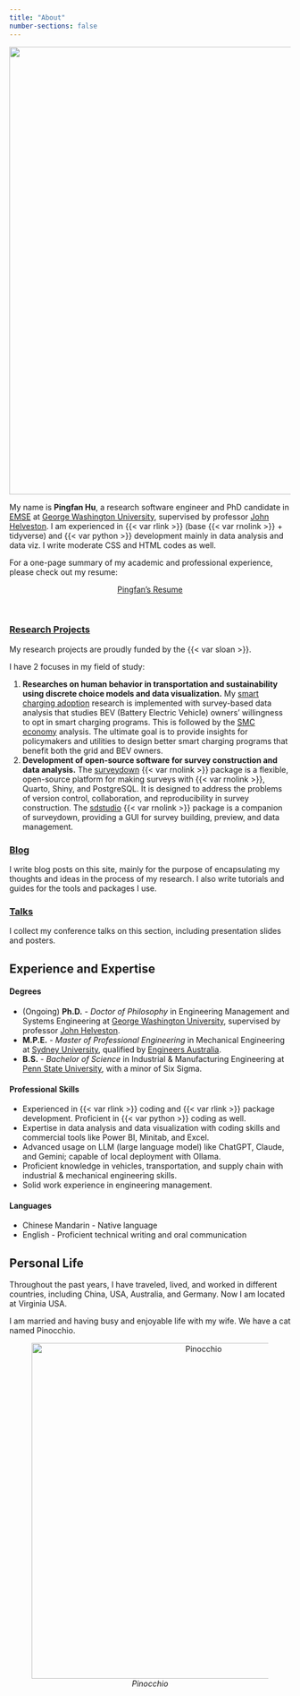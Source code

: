 ```yaml
---
title: "About"
number-sections: false
---
```


![](/images/about.png){fig-align="center" width="800"}

My name is **Pingfan Hu**, a research software engineer and PhD candidate in [EMSE](https://emse.engineering.gwu.edu/) at [George Washington University](https://www.gwu.edu/), supervised by professor [John Helveston](https://www.jhelvy.com). I am experienced in {{< var rlink >}} (base {{< var rnolink >}} + tidyverse) and {{< var python >}} development mainly in data analysis and data viz. I write moderate CSS and HTML codes as well.

For a one-page summary of my academic and professional experience, please check out my resume:

<center>
<a href="resume.pdf" class="btn btn-primary" role="button" target="_blank"> Pingfan's Resume </a>
</center>
<br>

### [**Research Projects**](projects.qmd)

My research projects are proudly funded by the {{< var sloan >}}.

I have 2 focuses in my field of study:

1. **Researches on human behavior in transportation and sustainability using discrete choice models and data visualization.** My [smart charging adoption](projects/01_sc_adoption) research is implemented with survey-based data analysis that studies BEV (Battery Electric Vehicle) owners' willingness to opt in smart charging programs. This is followed by the [SMC economy](projects/02_smc_economy) analysis. The ultimate goal is to provide insights for policymakers and utilities to design better smart charging programs that benefit both the grid and BEV owners.
2. **Development of open-source software for survey construction and data analysis.** The [surveydown](https://surveydown.org) {{< var rnolink >}} package is a flexible, open-source platform for making surveys with {{< var rnolink >}}, Quarto, Shiny, and PostgreSQL. It is designed to address the problems of version control, collaboration, and reproducibility in survey construction. The [sdstudio](https://sdstudio.surveydown.org) {{< var rnolink >}} package is a companion of surveydown, providing a GUI for survey building, preview, and data management.

### [**Blog**](blog.qmd)

I write blog posts on this site, mainly for the purpose of encapsulating my thoughts and ideas in the process of my research. I also write tutorials and guides for the tools and packages I use.

### [**Talks**](talks.qmd)

I collect my conference talks on this section, including presentation slides and posters.

## Experience and Expertise

#### Degrees

- (Ongoing) **Ph.D.** - *Doctor of Philosophy* in Engineering Management and Systems Engineering at [George Washington University](https://www.emse.seas.gwu.edu), supervised by professor [John Helveston](https://www.jhelvy.com).
- **M.P.E.** - *Master of Professional Engineering* in Mechanical Engineering at [Sydney University](https://www.sydney.edu.au/engineering/study/undergraduate-courses/mechanical-engineering.html), qualified by [Engineers Australia](https://www.engineersaustralia.org.au).
- **B.S.** - *Bachelor of Science* in Industrial & Manufacturing Engineering at [Penn State University](https://www.ime.psu.edu), with a minor of Six Sigma.

#### Professional Skills

-   Experienced in {{< var rlink >}} coding and {{< var rlink >}} package development. Proficient in {{< var python >}} coding as well.
-   Expertise in data analysis and data visualization with coding skills and commercial tools like Power BI, Minitab, and Excel.
-   Advanced usage on LLM (large language model) like ChatGPT, Claude, and Gemini; capable of local deployment with Ollama.
-   Proficient knowledge in vehicles, transportation, and supply chain with industrial & mechanical engineering skills.
-   Solid work experience in engineering management.

#### Languages

-   Chinese Mandarin - Native language
-   English - Proficient technical writing and oral communication

## Personal Life

Throughout the past years, I have traveled, lived, and worked in different countries, including China, USA, Australia, and Germany. Now I am located at Virginia USA.

I am married and having busy and enjoyable life with my wife. We have a cat named Pinocchio.

::: {style="text-align: center;"}
![*Pinocchio*](/images/pinocchio.png){fig-alt="Pinocchio" width="600"}
:::
